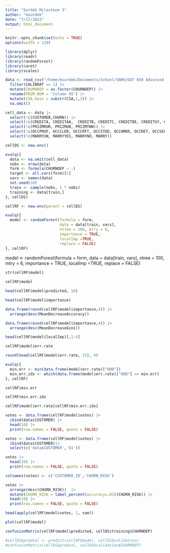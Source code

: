 ```yaml
---
title: "Surdek Milestone 3"
author: "msurdek"
date: "7/17/2022"
output: html_document
---
```


```r
knitr::opts_chunk$set(echo = TRUE)
options(width = 120)
```

```r
library(dplyr)
library(readr)
library(randomForest)
library(caret)
library(scales)
```

```r
data <- read_csv("/home/msurdek/Documents/School/SNHU/DAT 650 Advanced Data Analytics/Assignments/Project//Data/Cell Data.csv") |> 
  filter(CALIBRAT == 1) |> 
  mutate(CHURNDEP = as.factor(CHURNDEP)) |> 
  rename(PRZM_NUM = 'Column 45') |> 
  mutate(CSA_main = substr(CSA,1,3)) |> 
  na.omit()

cell_data <- data |>
  select(!c(CUSTOMER,CHURN)) |> 
  select(!c(CREDITA, CREDITAA,  CREDITB, CREDITC, CREDITDE, CREDITGY, CREDITZ)) |> 
  select(!c(PRIZMRUR, PRIZMUB, PRIZMTWN)) |> 
  select(!c(OCCPROF, OCCCLER, OCCCRFT, OCCSTUD, OCCHMKR, OCCRET, OCCSELF, OCC)) |> 
  select(!c(MARRYUN, MARRYYES, MARRYNO, MARRY))
```

```r
cellDS <- new.env()

evalq({
  data <- na.omit(cell_data)
  nobs <- nrow(data)
  form <- formula(CHURNDEP ~ .)
  target <- all.vars(form)[1]
  vars <- names(data)
  set.seed(10)
  train <- sample(nobs, 1 * nobs)
  training <- data[train,]
}, cellDS)

cellRF <- new.env(parent = cellDS)

evalq({
  model <- randomForest(formula = form,
                        data = data[train, vars],
                        ntree = 100, mtry = 6,
                        importance = TRUE,
                        localImp =TRUE,
                        replace = FALSE)
}, cellRF)
```


model <- randomForest(formula = form,
                      data = data[train, vars],
                      ntree = 100, mtry = 6,
                      importance = TRUE,
                      localImp =TRUE,
                      replace = FALSE)



```r
str(cellRF$model)

cellRF$model

head(cellRF$model$predicted, 10)

head(cellRF$model$importance)

data.frame(round(cellRF$model$importance,4)) |> 
  arrange(desc(MeanDecreaseAccuracy))

data.frame(round(cellRF$model$importance,4)) |> 
  arrange(desc(MeanDecreaseGini))

head(cellRF$model$localImp)[,1:4]

cellRF$model$err.rate

round(head(cellRF$model$err.rate, 15), 4)

evalq({
  min.err <- min(data.frame(model$err.rate)["OOB"])
  min.err.idx <- which(data.frame(model$err.rate)["OOB"] == min.err)
}, cellRF)

cellRF$min.err

cellRF$min.err.idx

cellRF$model$err.rate[cellRF$min.err.idx]

votes <- data.frame(cellRF$model$votes) |> 
  cbind(data$CUSTOMER) |> 
  head(10) |> 
  print(row.names = FALSE, quote = FALSE)

votes <- data.frame(cellRF$model$votes) |> 
  cbind(data$CUSTOMER)|> 
  select(c('data$CUSTOMER','X1'))

votes |>  
  head(10) |> 
  print(row.names = FALSE, quote = FALSE)

colnames(votes) <- c('CUSTOMER_ID','CHURN_RISK')

votes |>  
  arrange(desc(CHURN_RISK))  |>
  mutate(CHURN_RISK = label_percent(accuracy=.01)(CHURN_RISK)) |> 
  head(10) |> 
  print(row.names = FALSE, quote = FALSE)

head(apply(cellRF$model$votes, 1, sum))

plot(cellRF$model)

confusionMatrix(cellRF$model$predicted, cellDS$training$CHURNDEP)

#cellDS$predval <- predict(cellRF$model, cellDS$validation)
#confusionMatrix(cellDS$predval, cellDS$validation$CHURNDEP)

```
